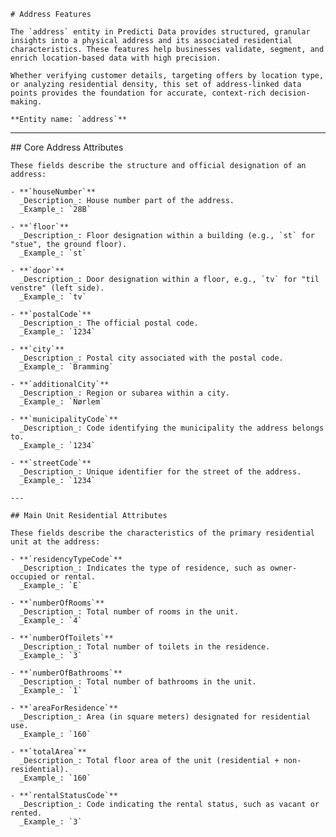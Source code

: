 <div className={'mdx-layout'}>
  <section>

    # Address Features

    The `address` entity in Predicti Data provides structured, granular insights into a physical address and its associated residential characteristics. These features help businesses validate, segment, and enrich location-based data with high precision.

    Whether verifying customer details, targeting offers by location type, or analyzing residential density, this set of address-linked data points provides the foundation for accurate, context-rich decision-making.

    **Entity name: `address`**

  </section>

---

  <section>
    ## Core Address Attributes

    These fields describe the structure and official designation of an address:

    - **`houseNumber`**
      _Description_: House number part of the address.
      _Example_: `28B`

    - **`floor`**
      _Description_: Floor designation within a building (e.g., `st` for "stue", the ground floor).
      _Example_: `st`

    - **`door`**
      _Description_: Door designation within a floor, e.g., `tv` for "til venstre" (left side).
      _Example_: `tv`

    - **`postalCode`**
      _Description_: The official postal code.
      _Example_: `1234`

    - **`city`**
      _Description_: Postal city associated with the postal code.
      _Example_: `Bramming`

    - **`additionalCity`**
      _Description_: Region or subarea within a city.
      _Example_: `Nørlem`

    - **`municipalityCode`**
      _Description_: Code identifying the municipality the address belongs to.
      _Example_: `1234`

    - **`streetCode`**
      _Description_: Unique identifier for the street of the address.
      _Example_: `1234`

    ---

    ## Main Unit Residential Attributes

    These fields describe the characteristics of the primary residential unit at the address:

    - **`residencyTypeCode`**
      _Description_: Indicates the type of residence, such as owner-occupied or rental.
      _Example_: `E`

    - **`numberOfRooms`**
      _Description_: Total number of rooms in the unit.
      _Example_: `4`

    - **`numberOfToilets`**
      _Description_: Total number of toilets in the residence.
      _Example_: `3`

    - **`numberOfBathrooms`**
      _Description_: Total number of bathrooms in the unit.
      _Example_: `1`

    - **`areaForResidence`**
      _Description_: Area (in square meters) designated for residential use.
      _Example_: `160`

    - **`totalArea`**
      _Description_: Total floor area of the unit (residential + non-residential).
      _Example_: `160`

    - **`rentalStatusCode`**
      _Description_: Code indicating the rental status, such as vacant or rented.
      _Example_: `3`

  </section>
</div>

